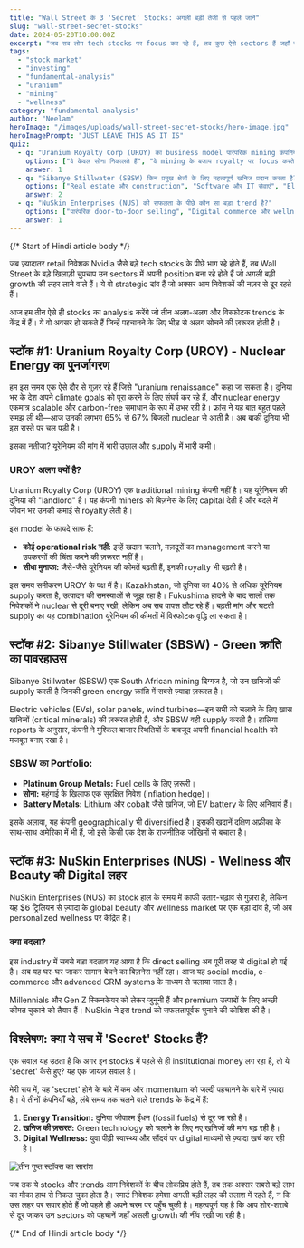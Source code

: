 ```yaml
---
title: "Wall Street के 3 'Secret' Stocks: अगली बड़ी तेजी से पहले जानें"
slug: "wall-street-secret-stocks"
date: 2024-05-20T10:00:00Z
excerpt: "जब सब लोग tech stocks पर focus कर रहे हैं, तब कुछ ऐसे sectors हैं जहाँ चुपचाप बड़ा पैसा लगाया जा रहा है। Uranium, mining और beauty industry के इन तीन stocks में अगली बड़ी growth की क्षमता हो सकती है।"
tags:
  - "stock market"
  - "investing"
  - "fundamental-analysis"
  - "uranium"
  - "mining"
  - "wellness"
category: "fundamental-analysis"
author: "Neelam"
heroImage: "/images/uploads/wall-street-secret-stocks/hero-image.jpg"
heroImagePrompt: "JUST LEAVE THIS AS IT IS"
quiz:
  - q: "Uranium Royalty Corp (UROY) का business model पारंपरिक mining कंपनियों से अलग क्यों है?"
    options: ["वे केवल सोना निकालते हैं", "वे mining के बजाय royalty पर focus करते हैं", "वे केवल Kazakhstan में काम करते हैं"]
    answer: 1
  - q: "Sibanye Stillwater (SBSW) किन प्रमुख क्षेत्रों के लिए महत्वपूर्ण खनिज प्रदान करता है?"
    options: ["Real estate और construction", "Software और IT सेवाएं", "Electric vehicle और green energy"]
    answer: 2
  - q: "NuSkin Enterprises (NUS) की सफलता के पीछे कौन सा बड़ा trend है?"
    options: ["पारंपरिक door-to-door selling", "Digital commerce और wellness क्रांति", "केवल makeup उत्पादों पर focus"]
    answer: 1
---
```


{/*  Start of Hindi article body  */}

जब ज़्यादातर retail निवेशक Nvidia जैसे बड़े tech stocks के पीछे भाग रहे होते हैं, तब Wall Street के बड़े खिलाड़ी चुपचाप उन sectors में अपनी position बना रहे होते हैं जो अगली बड़ी growth की लहर लाने वाले हैं। ये वो strategic दांव हैं जो अक्सर आम निवेशकों की नज़र से दूर रहते हैं।

आज हम तीन ऐसे ही stocks का analysis करेंगे जो तीन अलग-अलग और विस्फोटक trends के केंद्र में हैं। ये वो अवसर हो सकते हैं जिन्हें पहचानने के लिए भीड़ से अलग सोचने की ज़रूरत होती है।

## स्टॉक #1: Uranium Royalty Corp (UROY) - Nuclear Energy का पुनर्जागरण

हम इस समय एक ऐसे दौर से गुज़र रहे हैं जिसे "uranium renaissance" कहा जा सकता है। दुनिया भर के देश अपने climate goals को पूरा करने के लिए संघर्ष कर रहे हैं, और nuclear energy एकमात्र scalable और carbon-free समाधान के रूप में उभर रही है। फ्रांस ने यह बात बहुत पहले समझ ली थी—आज उनकी लगभग 65% से 67% बिजली nuclear से आती है। अब बाकी दुनिया भी इस रास्ते पर चल पड़ी है।

इसका नतीजा? यूरेनियम की मांग में भारी उछाल और supply में भारी कमी।

### UROY अलग क्यों है?

Uranium Royalty Corp (UROY) एक traditional mining कंपनी नहीं है। यह यूरेनियम की दुनिया की "landlord" है। यह कंपनी miners को बिज़नेस के लिए capital देती है और बदले में जीवन भर उनकी कमाई से royalty लेती है।

इस model के फायदे साफ हैं:
*   **कोई operational risk नहीं:** इन्हें खदान चलाने, मज़दूरों का management करने या उपकरणों की चिंता करने की ज़रूरत नहीं है।
*   **सीधा मुनाफा:** जैसे-जैसे यूरेनियम की कीमतें बढ़ती हैं, इनकी royalty भी बढ़ती है।

इस समय समीकरण UROY के पक्ष में है। Kazakhstan, जो दुनिया का 40% से अधिक यूरेनियम supply करता है, उत्पादन की समस्याओं से जूझ रहा है। Fukushima हादसे के बाद सालों तक निवेशकों ने nuclear से दूरी बनाए रखी, लेकिन अब सब वापस लौट रहे हैं। बढ़ती मांग और घटती supply का यह combination यूरेनियम की कीमतों में विस्फोटक वृद्धि ला सकता है।

## स्टॉक #2: Sibanye Stillwater (SBSW) - Green क्रांति का पावरहाउस

Sibanye Stillwater (SBSW) एक South African mining दिग्गज है, जो उन खनिजों की supply करती है जिनकी green energy क्रांति में सबसे ज़्यादा ज़रूरत है।

Electric vehicles (EVs), solar panels, wind turbines—इन सभी को चलाने के लिए ख़ास खनिजों (critical minerals) की ज़रूरत होती है, और SBSW वही supply करती है। हालिया reports के अनुसार, कंपनी ने मुश्किल बाजार स्थितियों के बावजूद अपनी financial health को मजबूत बनाए रखा है।

### SBSW का Portfolio:
*   **Platinum Group Metals:** Fuel cells के लिए ज़रूरी।
*   **सोना:** महंगाई के खिलाफ एक सुरक्षित निवेश (inflation hedge)।
*   **Battery Metals:** Lithium और cobalt जैसे खनिज, जो EV battery के लिए अनिवार्य हैं।

इसके अलावा, यह कंपनी geographically भी diversified है। इसकी खदानें दक्षिण अफ्रीका के साथ-साथ अमेरिका में भी हैं, जो इसे किसी एक देश के राजनीतिक जोखिमों से बचाता है।

## स्टॉक #3: NuSkin Enterprises (NUS) - Wellness और Beauty की Digital लहर

NuSkin Enterprises (NUS) का stock हाल के समय में काफी उतार-चढ़ाव से गुज़रा है, लेकिन यह $6 ट्रिलियन से ज़्यादा के global beauty और wellness market पर एक बड़ा दांव है, जो अब personalized wellness पर केंद्रित है।

### क्या बदला?

इस industry में सबसे बड़ा बदलाव यह आया है कि direct selling अब पूरी तरह से digital हो गई है। अब यह घर-घर जाकर सामान बेचने का बिज़नेस नहीं रहा। आज यह social media, e-commerce और advanced CRM systems के माध्यम से चलाया जाता है।

Millennials और Gen Z स्किनकेयर को लेकर जुनूनी हैं और premium उत्पादों के लिए अच्छी कीमत चुकाने को तैयार हैं। NuSkin ने इस trend को सफलतापूर्वक भुनाने की कोशिश की है।

## विश्लेषण: क्या ये सच में 'Secret' Stocks हैं?

एक सवाल यह उठता है कि अगर इन stocks में पहले से ही institutional money लग रहा है, तो ये 'secret' कैसे हुए? यह एक जायज़ सवाल है।

मेरी राय में, यह 'secret' होने के बारे में कम और momentum को जल्दी पहचानने के बारे में ज़्यादा है। ये तीनों कंपनियाँ बड़े, लंबे समय तक चलने वाले trends के केंद्र में हैं:
1.  **Energy Transition:** दुनिया जीवाश्म ईंधन (fossil fuels) से दूर जा रही है।
2.  **खनिज की ज़रूरत:** Green technology को चलाने के लिए नए खनिजों की मांग बढ़ रही है।
3.  **Digital Wellness:** युवा पीढ़ी स्वास्थ्य और सौंदर्य पर digital माध्यमों से ज़्यादा खर्च कर रही है।

![तीन गुप्त स्टॉक्स का सारांश](/images/uploads/wall-street-secret-stocks/recap-image.jpg)

जब तक ये stocks और trends आम निवेशकों के बीच लोकप्रिय होते हैं, तब तक अक्सर सबसे बड़े लाभ का मौका हाथ से निकल चुका होता है। स्मार्ट निवेशक हमेशा अगली बड़ी लहर की तलाश में रहते हैं, न कि उस लहर पर सवार होते हैं जो पहले ही अपने चरम पर पहुँच चुकी है। महत्वपूर्ण यह है कि आप शोर-शराबे से दूर जाकर उन sectors को पहचानें जहाँ असली growth की नींव रखी जा रही है।

{/*  End of Hindi article body  */}